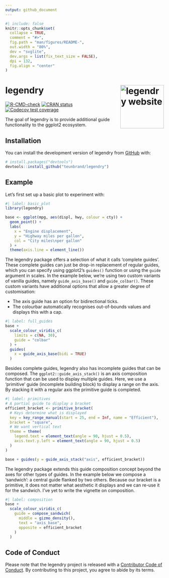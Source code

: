 ```yaml
---
output: github_document
---
```


<!-- README.md is generated from README.Rmd. Please edit that file -->

```r
#| include: false
knitr::opts_chunk$set(
  collapse = TRUE,
  comment = "#>",
  fig.path = "man/figures/README-",
  out.width = "80%",
  dev = "svglite",
  dev.args = list(fix_text_size = FALSE),
  dpi = 132,
  fig.align = "center"
)
```

# legendry <a href="https://teunbrand.github.io/legendry/"><img src="man/figures/logo.png" align="right" height="138" alt="legendry website" /></a>

<!-- badges: start -->
[![R-CMD-check](https://github.com/teunbrand/legendry/actions/workflows/R-CMD-check.yaml/badge.svg)](https://github.com/teunbrand/legendry/actions/workflows/R-CMD-check.yaml)
[![CRAN status](https://www.r-pkg.org/badges/version/legendry)](https://www.r-pkg.org/badges/version/legendry)
[![Codecov test coverage](https://codecov.io/gh/teunbrand/legendry/graph/badge.svg)](https://app.codecov.io/gh/teunbrand/legendry)
<!-- badges: end -->

The goal of legendry is to provide additional guide functionality to the ggplot2 ecosystem.

## Installation

You can install the development version of legendry from [GitHub](https://github.com/) with:

``` r
# install.packages("devtools")
devtools::install_github("teunbrand/legendry")
```

## Example

Let's first set up a basic plot to experiment with:

```r
#| label: basic_plot
library(legendry)

base <- ggplot(mpg, aes(displ, hwy, colour = cty)) +
  geom_point() +
  labs(
    x = "Engine displacement",
    y = "Highway miles per gallon",
    col = "City miles\nper gallon"
  ) +
  theme(axis.line = element_line())
```

The legendry package offers a selection of what it calls 'complete guides'. 
These complete guides can just be drop-in replacement of regular guides, which you can specify using ggplot2's `guides()` function or using the `guide` argument in scales.
In the example below, we're using two custom variants of vanilla guides, namely `guide_axis_base()` and `guide_colbar()`. These custom variants have additional options that allow a greater degree of customisation: 

* The axis guide has an option for bidirectional ticks.
* The colourbar automatically recognises out-of-bounds values and displays this with a cap.

```r
#| label: full_guides
base + 
  scale_colour_viridis_c(
    limits = c(NA, 30),
    guide = "colbar"
  ) +
  guides(
    x = guide_axis_base(bidi = TRUE)
  )
```

Besides complete guides, legendry also has incomplete guides that can be composed.
The `ggplot2::guide_axis_stack()` is an axis composition function that can be used to display multiple guides.
Here, we use a 'primitive' guide (incomplete building block) to display a range on the axis.
By stacking it with a regular axis the primitive guide is completed.

```r
#| label: primitives
# A partial guide to display a bracket
efficient_bracket <- primitive_bracket(
  # Keys determine what is displayed
  key = key_range_manual(start = 25, end = Inf, name = "Efficient"),
  bracket = "square",
  # We want vertical text
  theme = theme(
    legend.text = element_text(angle = 90, hjust = 0.5),
    axis.text.y.left = element_text(angle = 90, hjust = 0.5)
  )
)

base + guides(y = guide_axis_stack("axis", efficient_bracket))
```

The legendry package extends this guide composition concept beyond the axes for other types of guides.
In the example below we compose a 'sandwich': a central guide flanked by two others.
Because our bracket is a primitive, it does not matter what aesthetic it displays and we can re-use it for the sandwich.
I've yet to write the vignette on composition.

```r
#| label: composition
base + 
  scale_colour_viridis_c(
    guide = compose_sandwich(
      middle = gizmo_density(), 
      text = "axis_base",
      opposite = efficient_bracket
    )
  )
```

## Code of Conduct

Please note that the legendry project is released with a [Contributor Code of Conduct](https://teunbrand.github.io/legendry/CODE_OF_CONDUCT.html). By contributing to this project, you agree to abide by its terms.

